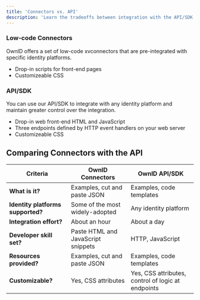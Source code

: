 ```yaml
---
title: 'Connectors vs. API'
description: 'Learn the tradeoffs between integration with the API/SDK vs. connectors.'
---
```


### Low-code Connectors 
OwnID offers a set of low-code xvconnectors that are pre-integrated with specific identity platforms. 
- Drop-in scripts for front-end pages
- Customizeable CSS

### API/SDK
You can use our API/SDK to integrate with any identity platform and maintain greater control over the integration. 
- Drop-in web front-end HTML and JavaScript
- Three endpoints defined by HTTP event handlers on your web server
- Customizeable CSS

## Comparing Connectors with the API

| Criteria | OwnID Connectors  | OwnID API/SDK    |
| -------- | ------------------|----------------- |
| **What is it?**  | Examples, cut and paste JSON | Examples, code templates |
| **Identity platforms supported?** |  Some of the most widely-adopted | Any identity platform   |
| **Integration effort?**  | About an hour | About a day |
| **Developer skill set?**  | Paste HTML and JavaScript snippets|HTTP, JavaScript |
| **Resources provided?**  | Examples, cut and paste JSON | Examples, code templates |
| **Customizable?**  | Yes, CSS attributes | Yes, CSS attributes, control of logic at endpoints |








